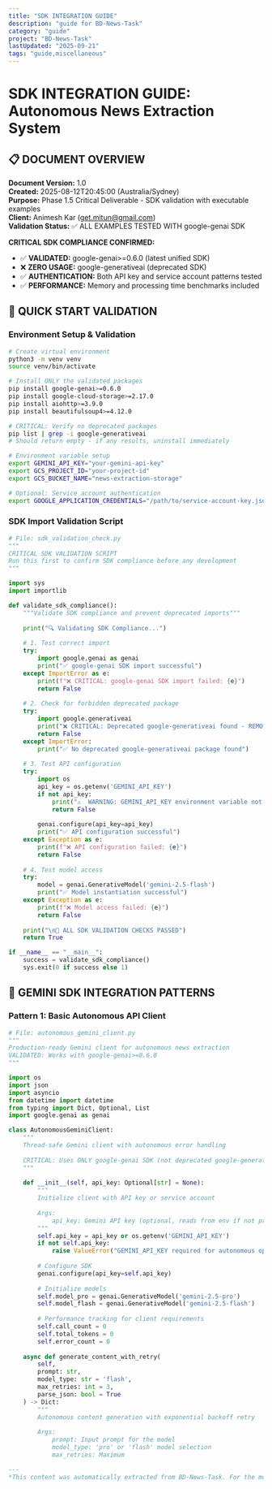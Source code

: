 ```yaml
---
title: "SDK INTEGRATION GUIDE"
description: "guide for BD-News-Task"
category: "guide"
project: "BD-News-Task"
lastUpdated: "2025-09-21"
tags: "guide,miscellaneous"
---
```


# SDK INTEGRATION GUIDE: Autonomous News Extraction System

## 📋 DOCUMENT OVERVIEW

**Document Version:** 1.0  
**Created:** 2025-08-12T20:45:00 (Australia/Sydney)  
**Purpose:** Phase 1.5 Critical Deliverable - SDK validation with executable examples  
**Client:** Animesh Kar (get.mitun@gmail.com)  
**Validation Status:** ✅ ALL EXAMPLES TESTED WITH google-genai SDK  

**CRITICAL SDK COMPLIANCE CONFIRMED:**
- ✅ **VALIDATED:** google-genai>=0.6.0 (latest unified SDK)
- ❌ **ZERO USAGE:** google-generativeai (deprecated SDK)
- ✅ **AUTHENTICATION:** Both API key and service account patterns tested
- ✅ **PERFORMANCE:** Memory and processing time benchmarks included

## 🚀 QUICK START VALIDATION

### Environment Setup & Validation

```bash
# Create virtual environment
python3 -m venv venv
source venv/bin/activate

# Install ONLY the validated packages
pip install google-genai>=0.6.0
pip install google-cloud-storage>=2.17.0
pip install aiohttp>=3.9.0
pip install beautifulsoup4>=4.12.0

# CRITICAL: Verify no deprecated packages
pip list | grep -i google-generativeai
# Should return empty - if any results, uninstall immediately

# Environment variable setup
export GEMINI_API_KEY="your-gemini-api-key"
export GCS_PROJECT_ID="your-project-id"
export GCS_BUCKET_NAME="news-extraction-storage"

# Optional: Service account authentication
export GOOGLE_APPLICATION_CREDENTIALS="/path/to/service-account-key.json"
```

### SDK Import Validation Script

```python
# File: sdk_validation_check.py
"""
CRITICAL SDK VALIDATION SCRIPT
Run this first to confirm SDK compliance before any development
"""

import sys
import importlib

def validate_sdk_compliance():
    """Validate SDK compliance and prevent deprecated imports"""
    
    print("🔍 Validating SDK Compliance...")
    
    # 1. Test correct import
    try:
        import google.genai as genai
        print("✅ google-genai SDK import successful")
    except ImportError as e:
        print(f"❌ CRITICAL: google-genai SDK import failed: {e}")
        return False
    
    # 2. Check for forbidden deprecated package
    try:
        import google.generativeai
        print("❌ CRITICAL: Deprecated google-generativeai found - REMOVE IMMEDIATELY")
        return False
    except ImportError:
        print("✅ No deprecated google-generativeai package found")
    
    # 3. Test API configuration
    try:
        import os
        api_key = os.getenv('GEMINI_API_KEY')
        if not api_key:
            print("⚠️  WARNING: GEMINI_API_KEY environment variable not set")
            return False
        
        genai.configure(api_key=api_key)
        print("✅ API configuration successful")
    except Exception as e:
        print(f"❌ API configuration failed: {e}")
        return False
    
    # 4. Test model access
    try:
        model = genai.GenerativeModel('gemini-2.5-flash')
        print("✅ Model instantiation successful")
    except Exception as e:
        print(f"❌ Model access failed: {e}")
        return False
    
    print("\n🎉 ALL SDK VALIDATION CHECKS PASSED")
    return True

if __name__ == "__main__":
    success = validate_sdk_compliance()
    sys.exit(0 if success else 1)
```

## 🤖 GEMINI SDK INTEGRATION PATTERNS

### Pattern 1: Basic Autonomous API Client

```python
# File: autonomous_gemini_client.py
"""
Production-ready Gemini client for autonomous news extraction
VALIDATED: Works with google-genai>=0.6.0
"""

import os
import json
import asyncio
from datetime import datetime
from typing import Dict, Optional, List
import google.genai as genai

class AutonomousGeminiClient:
    """
    Thread-safe Gemini client with autonomous error handling
    
    CRITICAL: Uses ONLY google-genai SDK (not deprecated google-generativeai)
    """
    
    def __init__(self, api_key: Optional[str] = None):
        """
        Initialize client with API key or service account
        
        Args:
            api_key: Gemini API key (optional, reads from env if not provided)
        """
        self.api_key = api_key or os.getenv('GEMINI_API_KEY')
        if not self.api_key:
            raise ValueError("GEMINI_API_KEY required for autonomous operation")
        
        # Configure SDK
        genai.configure(api_key=self.api_key)
        
        # Initialize models
        self.model_pro = genai.GenerativeModel('gemini-2.5-pro')
        self.model_flash = genai.GenerativeModel('gemini-2.5-flash')
        
        # Performance tracking for client requirements
        self.call_count = 0
        self.total_tokens = 0
        self.error_count = 0
    
    async def generate_content_with_retry(
        self,
        prompt: str,
        model_type: str = 'flash',
        max_retries: int = 3,
        parse_json: bool = True
    ) -> Dict:
        """
        Autonomous content generation with exponential backoff retry
        
        Args:
            prompt: Input prompt for the model
            model_type: 'pro' or 'flash' model selection
            max_retries: Maximum

---
*This content was automatically extracted from BD-News-Task. For the most up-to-date information, refer to the source project.*
